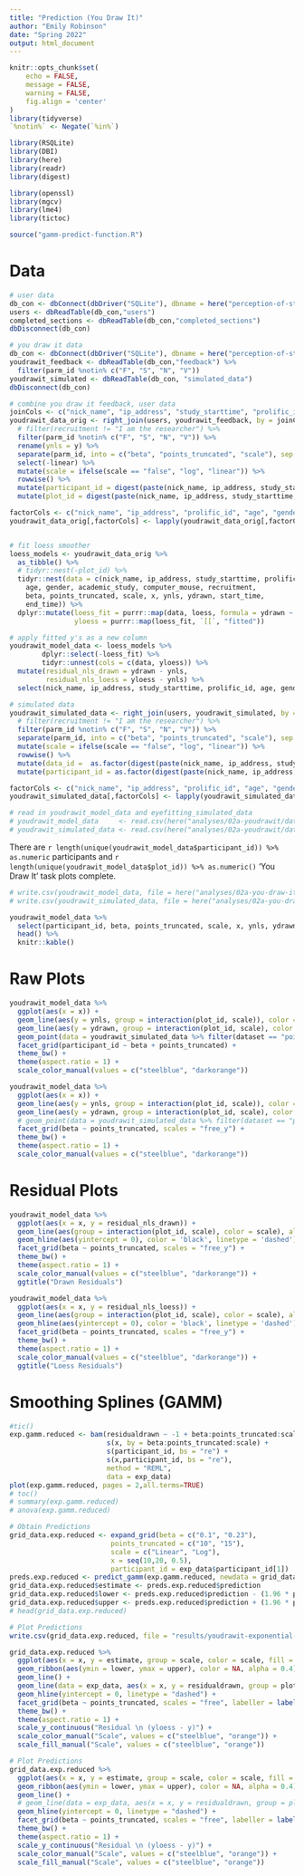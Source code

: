 ```yaml
---
title: "Prediction (You Draw It)"
author: "Emily Robinson"
date: "Spring 2022"
output: html_document
---
```


```r
knitr::opts_chunk$set(
	echo = FALSE,
	message = FALSE,
	warning = FALSE,
	fig.align = 'center'
)
library(tidyverse)
`%notin%` <- Negate(`%in%`)

library(RSQLite)
library(DBI)
library(here)
library(readr)
library(digest)

library(openssl)
library(mgcv)
library(lme4)
library(tictoc)

source("gamm-predict-function.R")
```

# Data

```r
# user data
db_con <- dbConnect(dbDriver("SQLite"), dbname = here("perception-of-statistical-graphics/databases/test-run/00_demographics_db.db"))
users <- dbReadTable(db_con,"users")
completed_sections <- dbReadTable(db_con,"completed_sections")
dbDisconnect(db_con)

# you draw it data
db_con <- dbConnect(dbDriver("SQLite"), dbname = here("perception-of-statistical-graphics/databases/test-run/02_you_draw_it_db.db"))
youdrawit_feedback <- dbReadTable(db_con,"feedback") %>%
  filter(parm_id %notin% c("F", "S", "N", "V"))
youdrawit_simulated <- dbReadTable(db_con, "simulated_data")
dbDisconnect(db_con)

# combine you draw it feedback, user data
joinCols <- c("nick_name", "ip_address", "study_starttime", "prolific_id")
youdrawit_data_orig <- right_join(users, youdrawit_feedback, by = joinCols)  %>%
  # filter(recruitment != "I am the researcher") %>%
  filter(parm_id %notin% c("F", "S", "N", "V")) %>%
  rename(ynls = y) %>%
  separate(parm_id, into = c("beta", "points_truncated", "scale"), sep = "-") %>%
  select(-linear) %>%
  mutate(scale = ifelse(scale == "false", "log", "linear")) %>%
  rowwise() %>%
  mutate(participant_id = digest(paste(nick_name, ip_address, study_starttime, prolific_id, sep = "-"), "md5"), .after = prolific_id) %>%
  mutate(plot_id = digest(paste(nick_name, ip_address, study_starttime, prolific_id, start_time, end_time, beta, points_truncated, scale, sep = "-"), "md5"), .after = prolific_id)

factorCols <- c("nick_name", "ip_address", "prolific_id", "age", "gender", "academic_study", "computer_mouse", "recruitment", "participant_id", "plot_id", "beta", "points_truncated", "scale")
youdrawit_data_orig[,factorCols] <- lapply(youdrawit_data_orig[,factorCols], factor)


# fit loess smoother
loess_models <- youdrawit_data_orig %>%
  as_tibble() %>%
  # tidyr::nest(-plot_id) %>%
  tidyr::nest(data = c(nick_name, ip_address, study_starttime, prolific_id, participant_id, 
    age, gender, academic_study, computer_mouse, recruitment, 
    beta, points_truncated, scale, x, ynls, ydrawn, start_time, 
    end_time)) %>%
  dplyr::mutate(loess_fit = purrr::map(data, loess, formula = ydrawn ~ x),
                yloess = purrr::map(loess_fit, `[[`, "fitted"))

# apply fitted y's as a new column
youdrawit_model_data <- loess_models %>%
        dplyr::select(-loess_fit) %>%
        tidyr::unnest(cols = c(data, yloess)) %>%
  mutate(residual_nls_drawn = ydrawn - ynls,
         residual_nls_loess = yloess - ynls) %>%
  select(nick_name, ip_address, study_starttime, prolific_id, age, gender, academic_study, computer_mouse, recruitment, participant_id, plot_id, beta, points_truncated, scale, start_time, end_time, x, ynls, ydrawn, yloess, residual_nls_drawn, residual_nls_loess)

# simulated data
youdrawit_simulated_data <- right_join(users, youdrawit_simulated, by = joinCols)  %>%
  # filter(recruitment != "I am the researcher") %>%
  filter(parm_id %notin% c("F", "S", "N", "V")) %>%
  separate(parm_id, into = c("beta", "points_truncated", "scale"), sep = "-") %>%
  mutate(scale = ifelse(scale == "false", "log", "linear")) %>%
  rowwise() %>%
  mutate(data_id =  as.factor(digest(paste(nick_name, ip_address, study_starttime, prolific_id, beta, points_truncated, scale, sep = "-"), "md5")), .before = beta) %>%
  mutate(participant_id = as.factor(digest(paste(nick_name, ip_address, study_starttime, prolific_id, sep = "-"), "md5")), .before = data_id)

factorCols <- c("nick_name", "ip_address", "prolific_id", "age", "gender", "academic_study", "computer_mouse", "recruitment", "participant_id", "beta", "points_truncated", "scale", "data_id", "dataset")
youdrawit_simulated_data[,factorCols] <- lapply(youdrawit_simulated_data[,factorCols], factor)

# read in youdrawit_model_data and eyefitting_simulated_data
# youdrawit_model_data     <- read.csv(here("analyses/02a-youdrawit/data/youdrawit-model-data.csv"))
# youdrawit_simulated_data <- read.csv(here("analyses/02a-youdrawit/data/youdrawit-simulated-data.csv"))
```

There are `r length(unique(youdrawit_model_data$participant_id)) %>% as.numeric` participants and `r length(unique(youdrawit_model_data$plot_id)) %>% as.numeric()` 'You Draw It' task plots complete.

```r
# write.csv(youdrawit_model_data, file = here("analyses/02a-you-draw-it/data/youdrawit-model-data.csv"), row.names = F, na = "")
# write.csv(youdrawit_simulated_data, file = here("analyses/02a-you-draw-it/data/youdrawit-simulated-data.csv"), row.names = F, na = "")

youdrawit_model_data %>%
  select(participant_id, beta, points_truncated, scale, x, ynls, ydrawn, yloess, residual_nls_drawn) %>%
  head() %>%
  knitr::kable()
```

# Raw Plots

```r
youdrawit_model_data %>%
  ggplot(aes(x = x)) +
  geom_line(aes(y = ynls, group = interaction(plot_id, scale)), color = "black") +
  geom_line(aes(y = ydrawn, group = interaction(plot_id, scale), color = scale)) +
  geom_point(data = youdrawit_simulated_data %>% filter(dataset == "point_data"), aes(y = y), size = 0.8, color = "gray30", shape = 1) +
  facet_grid(participant_id ~ beta + points_truncated) +
  theme_bw() +
  theme(aspect.ratio = 1) +
  scale_color_manual(values = c("steelblue", "darkorange"))
```

```r
youdrawit_model_data %>%
  ggplot(aes(x = x)) +
  geom_line(aes(y = ynls, group = interaction(plot_id, scale)), color = "black", alpha = 0.5) +
  geom_line(aes(y = ydrawn, group = interaction(plot_id, scale), color = scale), alpha = 0.5) +
  # geom_point(data = youdrawit_simulated_data %>% filter(dataset == "point_data"), size = 0.8, color = "gray30", shape = 1) +
  facet_grid(beta ~ points_truncated, scales = "free_y") +
  theme_bw() +
  theme(aspect.ratio = 1) +
  scale_color_manual(values = c("steelblue", "darkorange"))
```

# Residual Plots

```r
youdrawit_model_data %>%
  ggplot(aes(x = x, y = residual_nls_drawn)) +
  geom_line(aes(group = interaction(plot_id, scale), color = scale), alpha = 0.5) +
  geom_hline(aes(yintercept = 0), color = 'black', linetype = 'dashed') +
  facet_grid(beta ~ points_truncated, scales = "free_y") +
  theme_bw() +
  theme(aspect.ratio = 1) +
  scale_color_manual(values = c("steelblue", "darkorange")) +
  ggtitle("Drawn Residuals")

youdrawit_model_data %>%
  ggplot(aes(x = x, y = residual_nls_loess)) +
  geom_line(aes(group = interaction(plot_id, scale), color = scale), alpha = 0.5) +
  geom_hline(aes(yintercept = 0), color = 'black', linetype = 'dashed') +
  facet_grid(beta ~ points_truncated, scales = "free_y") +
  theme_bw() +
  theme(aspect.ratio = 1) +
  scale_color_manual(values = c("steelblue", "darkorange")) +
  ggtitle("Loess Residuals")
```

# Smoothing Splines (GAMM)

```r
#tic()
exp.gamm.reduced <- bam(residualdrawn ~ -1 + beta:points_truncated:scale + 
                        s(x, by = beta:points_truncated:scale) +
                        s(participant_id, bs = "re") +
                        s(x,participant_id, bs = "re"),
                        method = "REML",
                        data = exp_data)
plot(exp.gamm.reduced, pages = 2,all.terms=TRUE)
# toc()
# summary(exp.gamm.reduced)
# anova(exp.gamm.reduced)

# Obtain Predictions
grid_data.exp.reduced <- expand_grid(beta = c("0.1", "0.23"),
                         points_truncated = c("10", "15"),
                         scale = c("Linear", "Log"),
                         x = seq(10,20, 0.5),
                         participant_id = exp_data$participant_id[1])
preds.exp.reduced <- predict_gamm(exp.gamm.reduced, newdata = grid_data.exp.reduced, se = T, re_form = NA)
grid_data.exp.reduced$estimate <- preds.exp.reduced$prediction
grid_data.exp.reduced$lower <- preds.exp.reduced$prediction - (1.96 * preds.exp.reduced$se)
grid_data.exp.reduced$upper <- preds.exp.reduced$prediction + (1.96 * preds.exp.reduced$se)
# head(grid_data.exp.reduced)
```

```r
# Plot Predictions
write.csv(grid_data.exp.reduced, file = "results/youdrawit-exponential-prediction-gamm-preds.csv", row.names = F, na = "")

grid_data.exp.reduced %>%
  ggplot(aes(x = x, y = estimate, group = scale, color = scale, fill = scale)) +
  geom_ribbon(aes(ymin = lower, ymax = upper), color = NA, alpha = 0.4) +
  geom_line() +
  geom_line(data = exp_data, aes(x = x, y = residualdrawn, group = plotID), alpha = 0.2) +
  geom_hline(yintercept = 0, linetype = "dashed") +
  facet_grid(beta ~ points_truncated, scales = "free", labeller = labeller(beta = label_both, points_truncated = label_both)) +
  theme_bw() +
  theme(aspect.ratio = 1) +
  scale_y_continuous("Residual \n (yloess - y)") +
  scale_color_manual("Scale", values = c("steelblue", "orange")) +
  scale_fill_manual("Scale", values = c("steelblue", "orange"))

# Plot Predictions
grid_data.exp.reduced %>%
  ggplot(aes(x = x, y = estimate, group = scale, color = scale, fill = scale)) +
  geom_ribbon(aes(ymin = lower, ymax = upper), color = NA, alpha = 0.4) +
  geom_line() +
  # geom_line(data = exp_data, aes(x = x, y = residualdrawn, group = plotID), alpha = 0.2) +
  geom_hline(yintercept = 0, linetype = "dashed") +
  facet_grid(beta ~ points_truncated, scales = "free", labeller = labeller(beta = label_both, points_truncated = label_both)) +
  theme_bw() +
  theme(aspect.ratio = 1) +
  scale_y_continuous("Residual \n (yloess - y)") +
  scale_color_manual("Scale", values = c("steelblue", "orange")) +
  scale_fill_manual("Scale", values = c("steelblue", "orange"))
```



